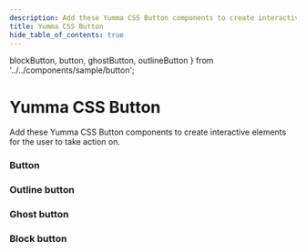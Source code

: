 ```yaml
---
description: Add these Yumma CSS Button components to create interactive elements for the user to take action on.
title: Yumma CSS Button
hide_table_of_contents: true
---
```


  blockButton,
  button,
  ghostButton,
  outlineButton
} from '../../components/sample/button';

# Yumma CSS Button

Add these Yumma CSS Button components to create interactive elements for the user to take action on.

### Button

<Preview 
  data = {button}
  useCenter
  usePadding
  useTabs
  useVersion = 'release'
/>

### Outline button

<Preview
  data = {outlineButton}
  useCenter
  usePadding
  useTabs
  useVersion = 'release'
/>

### Ghost button

<Preview
  data = {ghostButton}
  useCenter
  usePadding
  useTabs
  useVersion = 'release'
/>

### Block button

<Preview
  data = {blockButton}
  useCenter
  usePadding
  useTabs
  useVersion = 'release'
/>